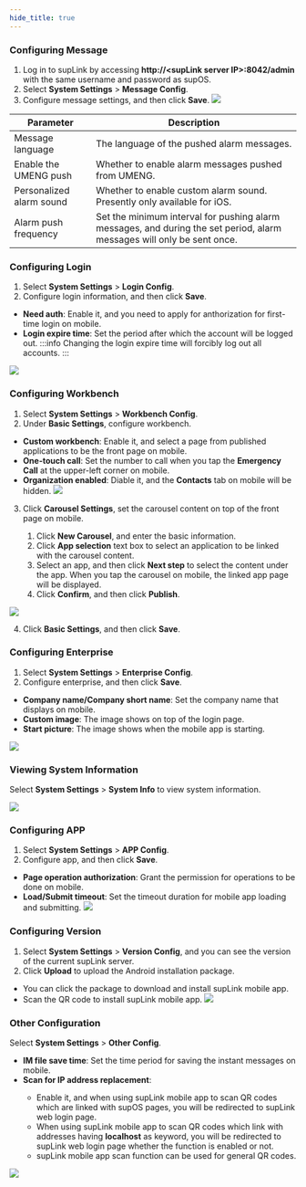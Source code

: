 ```yaml
---
hide_title: true
---
```


### Configuring Message

1. Log in to supLink by accessing <b>http://&lt;supLink server IP&gt;:8042/admin</b> with the same username and password as supOS.
2. Select **System Settings** > **Message Config**.
3. Configure message settings, and then click **Save**.
![](https://wordpressfreezonex.oss-accelerate.aliyuncs.com/supLink/5.png)

<table>
    <thead>
      <tr>
        <th>Parameter</th>
        <th>Description</th>
      </tr>
    </thead>
    <tbody>
      <tr>
        <td>Message language</td>
        <td>The language of the pushed alarm messages.</td>
      </tr>
      <tr>
        <td>Enable the UMENG push</td>
        <td>Whether to enable alarm messages pushed from UMENG.</td>
      </tr>
      <tr>
        <td>Personalized alarm sound</td>
        <td>Whether to enable custom alarm sound. Presently only available for iOS.</td>
      </tr>
      <tr>
        <td>Alarm push frequency</td>
        <td>Set the minimum interval for pushing alarm messages, and during the set period, alarm messages will only be sent once.</td>
      </tr>
    </tbody>
</table>

### Configuring Login

1. Select **System Settings** > **Login Config**.
2. Configure login information, and then click **Save**.
- **Need auth**: Enable it, and you need to apply for anthorization for first-time login on mobile.
- **Login expire time**: Set the period after which the account will be logged out.
:::info
Changing the login expire time will forcibly log out all accounts.
:::

<img width={450} src="https://wordpressfreezonex.oss-accelerate.aliyuncs.com/supLink/6.png" />

### Configuring Workbench

1. Select **System Settings** > **Workbench Config**.
2. Under **Basic Settings**, configure workbench.
- **Custom workbench**: Enable it, and select a page from published applications to be the front page on mobile.
- **One-touch call**: Set the number to call when you tap the **Emergency Call** at the upper-left corner on mobile.
- **Organization enabled**: Diable it, and the **Contacts** tab on mobile will be hidden.
![](https://wordpressfreezonex.oss-accelerate.aliyuncs.com/supLink/7.png)
3. Click **Carousel Settings**, set the carousel content on top of the front page on mobile.

<ol>
<ol>
<li>Click <b>New Carousel</b>, and enter the basic information.</li>
<li>Click <b>App selection</b> text box to select an application to be linked with the carousel content.</li>
<li>Select an app, and then click <b>Next step</b> to select the content under the app. When you tap the carousel on mobile, the linked app page will be displayed.</li>
<li>Click <b>Confirm</b>, and then click <b>Publish</b>.</li>
</ol>
</ol>

![](https://wordpressfreezonex.oss-accelerate.aliyuncs.com/supLink/9.png)

4. Click **Basic Settings**, and then click **Save**.


### Configuring Enterprise

1. Select **System Settings** > **Enterprise Config**.
2. Configure enterprise, and then click **Save**.
- **Company name/Company short name**: Set the company name that displays on mobile.
- **Custom image**: The image shows on top of the login page.
- **Start picture**: The image shows when the mobile app is starting.

<img width={450} src="https://wordpressfreezonex.oss-accelerate.aliyuncs.com/supLink/8.png" />

### Viewing System Information

Select **System Settings** > **System Info** to view system information.

![](https://wordpressfreezonex.oss-accelerate.aliyuncs.com/supLink/11.png)

### Configuring APP

1. Select **System Settings** > **APP Config**.
2. Configure app, and then click **Save**.
- **Page operation authorization**: Grant the permission for operations to be done on mobile.
- **Load/Submit timeout**: Set the timeout duration for mobile app loading and submitting.
![](https://wordpressfreezonex.oss-accelerate.aliyuncs.com/supLink/12.png)

### Configuring Version

1. Select **System Settings** > **Version Config**, and you can see the version of the current supLink server.
2. Click **Upload** to upload the Android installation package.
- You can click the package to download and install supLink mobile app.
- Scan the QR code to install supLink mobile app.
![](https://wordpressfreezonex.oss-accelerate.aliyuncs.com/supLink/13.png)

### Other Configuration

Select **System Settings** > **Other Config**.
- **IM file save time**: Set the time period for saving the instant messages on mobile.
- **Scan for IP address replacement**:

<ul>
<ul>
<li>Enable it, and when using supLink mobile app to scan QR codes which are linked with supOS pages, you will be redirected to supLink web login page.</li>
<li>When using supLink mobile app to scan QR codes which link with addresses having <b>localhost</b> as keyword, you will be redirected to supLink web login page whether the function is enabled or not.</li>
<li>supLink mobile app scan function can be used for general QR codes.</li>
</ul>
</ul>

![](https://wordpressfreezonex.oss-accelerate.aliyuncs.com/supLink/14.png)

